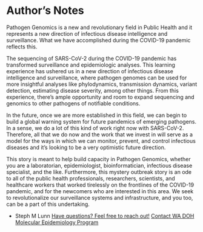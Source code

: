 # Author's Notes

Pathogen Genomics is a new and revolutionary field in Public Health and it represents a new direction of infectious disease intelligence and surveillance. What we have accomplished during the COVID-19 pandemic reflects this.

The sequencing of SARS-CoV-2 during the COVID-19 pandemic has transformed surveillance and epidemiologic analyses. This learning experience has ushered us in a new direction of infectious disease intelligence and surveillance, where pathogen genomes can be used for more insightful analyses like phylodynamics, transmission dynamics, variant detection, estimating disease severity, among other things. From this experience, there’s ample opportunity and room to expand sequencing and genomics to other pathogens of notifiable conditions. 

In the future, once we are more established in this field, we can begin to build a global warning system for future pandemics of emerging pathogens. In a sense, we do a lot of this kind of work right now with SARS-CoV-2. Therefore, all that we do now and the work that we invest in will serve as a model for the ways in which we can monitor, prevent, and control infectious diseases and it’s looking to be a very optimistic future direction.

This story is meant to help build capacity in Pathogen Genomics, whether you are a laboratorian, epidemiologist, bioinformatician, infectious disease specialist, and the like. Furthermore, this mystery outbreak story is an ode to all of the public health professionals, researchers, scientists, and healthcare workers that worked tirelessly on the frontlines of the COVID-19 pandemic, and for the newcomers who are interested in this area. We seek to revolutionalize our surveillance systems and infrastructure, and you too, can be a part of this undertaking.

- Steph M Lunn
[Have questions? Feel free to reach out!](stephanie.lunn@doh.wa.gov)
[Contact WA DOH Molecular Epidemiology Program](wgsepi@doh.wa.gov)
